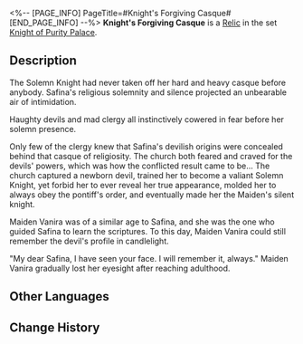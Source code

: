 <%-- [PAGE_INFO]
PageTitle=#Knight's Forgiving Casque#
[END_PAGE_INFO] --%>
{{Relic Infobox
|id        = 61031
|image     = Item Knight's Forgiving Casque.png{{subst:void|<!--$UPLOAD:<<SpriteOutput/RelicFigures/IconRelic_103_1.png>-<Item Knight's Forgiving Casque.png>-<Relic Icons>>-->}}
|set       = Knight of Purity Palace
|piece     = Head
|mentions  = 
}}
{{Description|A casque that resembles the religious stone statues of the Goddess of Forgiveness. It was used to hide the wearer's appearance.}}
'''Knight's Forgiving Casque''' is a [[Relic]] in the set [[Knight of Purity Palace]].

==Description==
The Solemn Knight had never taken off her hard and heavy casque before anybody. Safina's religious solemnity and silence projected an unbearable air of intimidation.

Haughty devils and mad clergy all instinctively cowered in fear before her solemn presence.

Only few of the clergy knew that Safina's devilish origins were concealed behind that casque of religiosity. The church both feared and craved for the devils' powers, which was how the conflicted result came to be... The church captured a newborn devil, trained her to become a valiant Solemn Knight, yet forbid her to ever reveal her true appearance, molded her to always obey the pontiff's order, and eventually made her the Maiden's silent knight.

Maiden Vanira was of a similar age to Safina, and she was the one who guided Safina to learn the scriptures. To this day, Maiden Vanira could still remember the devil's profile in candlelight.

"My dear Safina, I have seen your face. I will remember it, always." Maiden Vanira gradually lost her eyesight after reaching adulthood.

==Other Languages==
{{Other Languages
|en   = Knight's Forgiving Casque
|zhs  = 圣骑的宽恕盔面
|zht  = 聖騎的寬恕盔面
|ja   = {{Rubi|聖騎士|せいきし}}の{{Rubi|赦|ゆる}}しのヘルム
|ko   = 팔라딘의 용서 가면
|es   = Yelmo compasivo de la paladina
|fr   = Casque de pardon du chevalier
|ru   = Шлем прощения рыцаря
|th   = Knight's Forgiving Casque
|vi   = Mũ Khoan Dung Thánh Kỵ Sĩ
|de   = Vergebungsvoller Helm der Ritterin
|id   = Knight's Forgiving Casque
|pt   = Elmo Indulgente da Cavaleira
}}

==Change History==
{{Change History|1.0}}